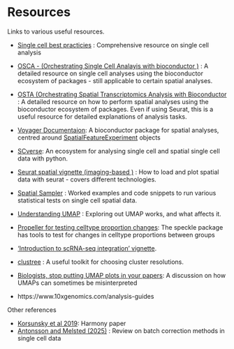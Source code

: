 # Resources{#resources}



Links to various useful resources.

* [Single cell best practicies](https://www.sc-best-practices.org/) : Comprehensive resource on single cell analysis
* [OSCA - (Orchestrating Single Cell Analayis with bioconductor )](https://bioconductor.org/books/release/OSCA/) :  A detailed resource on single cell analyses using the bioconductor ecosystem of packages - still applicable to certain spatial analyses.
* [OSTA (Orchestrating Spatial Transcriptomics Analysis with Bioconductor](https://lmweber.org/OSTA/) : A detailed resource on how to perform spatial analyses using the bioconductor ecosystem of packages. Even if using Seurat, this is a useful resource for detailed explanations of analysis tasks.

* [Voyager Documentaion](https://pachterlab.github.io/voyager/): A bioconductor package for spatial analyses, centred around [SpatialFeatureExperiment](https://bioconductor.org/packages/devel/bioc/html/SpatialFeatureExperiment.html) objects
* [SCverse](https://scverse.org/): An ecosystem for analysing single cell and spatial single cell data with python.



* [Seurat spatial vignette (imaging-based )](https://satijalab.org/seurat/articles/seurat5_spatial_vignette_2) : How to load and plot spatial data with seurat - covers different technologies.
* [Spatial Sampler](https://swbioinf.github.io/spatialsnippets/index.html) : Worked examples and code snippets to run various statistical tests on single cell spatial data.
* [Understanding UMAP](https://pair-code.github.io/understanding-umap/) : Exploring out UMAP works, and what affects it.
* [Propeller for testing celltype proportion changes](https://github.com/phipsonlab/speckle): The speckle package has tools to test for changes in celltype proportions between groups 
* ['Introduction to scRNA-seq integration' vignette](https://satijalab.org/seurat/articles/integration_introduction). 
* [clustree](https://doi.org/10.1093/gigascience/giy083) : A useful toolkit for choosing cluster resolutions.
* [Biologists, stop putting UMAP plots in your papers](https://simplystatistics.org/posts/2024-12-23-biologists-stop-including-umap-plots-in-your-papers/): A discussion on how UMAPs can sometimes be misinterpreted


* https://www.10xgenomics.com/analysis-guides




Other references

* [Korsunsky et al 2019](https://www.nature.com/articles/s41592-019-0619-0): Harmony paper
* [Antonsson and Melsted (2025)](https://genome.cshlp.org/content/35/8/1832.full) : Review on batch correction methods in single cell data
